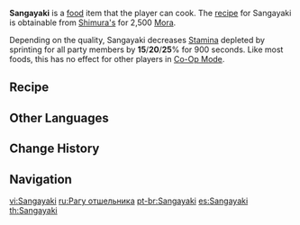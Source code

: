 {{Food Infobox
|id              = 108375
|image           = Item Sangayaki.png
|description     = A simple, humble fisherman's side dish.
|desc_suspicious = The overabundance of salt and rank smell of fish roll like a storm through your olfactory senses. Please keep your hands steady &mdash; please.
|desc_basic      = Freshly caught fish is de-skinned and sliced, minced together with Snapdragon, mixed with miso and salt to form a batter, and then finally grilled. The lovely scent enters your nose long before the food enters your mouth. Three servings later, and you're still raring to go for more.
|desc_delicious  = Full of nutrition and flavor. The lightly charred, yellowed exterior wraps the tender insides &mdash; providing two pleasures at once! Fish paste was already quite delectable raw, and the charcoal grilling only makes it better.
|type            = Adventurer's Dishes
|effectType      = Stamina Reduction
|effect          = Decreases all party members' sprinting Stamina consumption by (var1)% for 900s.
|eff_att1        = Stamina
|eff_att2        = Sprinting Stamina
|eff_att3        = 
|eff_suspicious1 = 15
|eff_basic1      = 20
|eff_delicious1  = 25
|rarity          = 2
|variant         = 
|region          = Inazuma
|recipe          = Sold by [[Shimura's]]
}}
'''Sangayaki''' is a [[food]] item that the player can cook. The [[recipe]] for Sangayaki is obtainable from [[Shimura's]] for 2,500 [[Mora]].

Depending on the quality, Sangayaki decreases [[Stamina]] depleted by sprinting for all party members by '''15'''/'''20'''/'''25'''% for 900 seconds. Like most foods, this has no effect for other players in [[Co-Op Mode]].

==Recipe==
{{Recipe
|type = Cooking
|Fish = 2
|Snapdragon = 2
|Salt = 1
|sort = Fish,Snapdragon,Salt
}}

==Other Languages==
{{Other Languages
|en      = Sangayaki
|zhs     = 山家烧
|zhs_rm  = Shān Jiā Shāo
|zht     = 山家燒
|zht_rm  = Shān Jiā Shāo
|ja      = さんが焼き
|ja_rm   = Sangayaki
|ko      = 산가야키
|ko_rm   = Sangayaki
|es      = Sangayaki
|fr      = Sangayaki
|ru      = Рагу отшельника
|ru_tl   = Recluse's Ragout
|th      = Sangayaki
|vi      = Sangayaki
|de      = Sangayaki
|id      = Sangayaki
|pt      = Sangayaki
}}

==Change History==
{{Change History|2.5}}

==Navigation==
{{Food Navbox}}

[[vi:Sangayaki]]
[[ru:Рагу отшельника]]
[[pt-br:Sangayaki]]
[[es:Sangayaki]]
[[th:Sangayaki]]